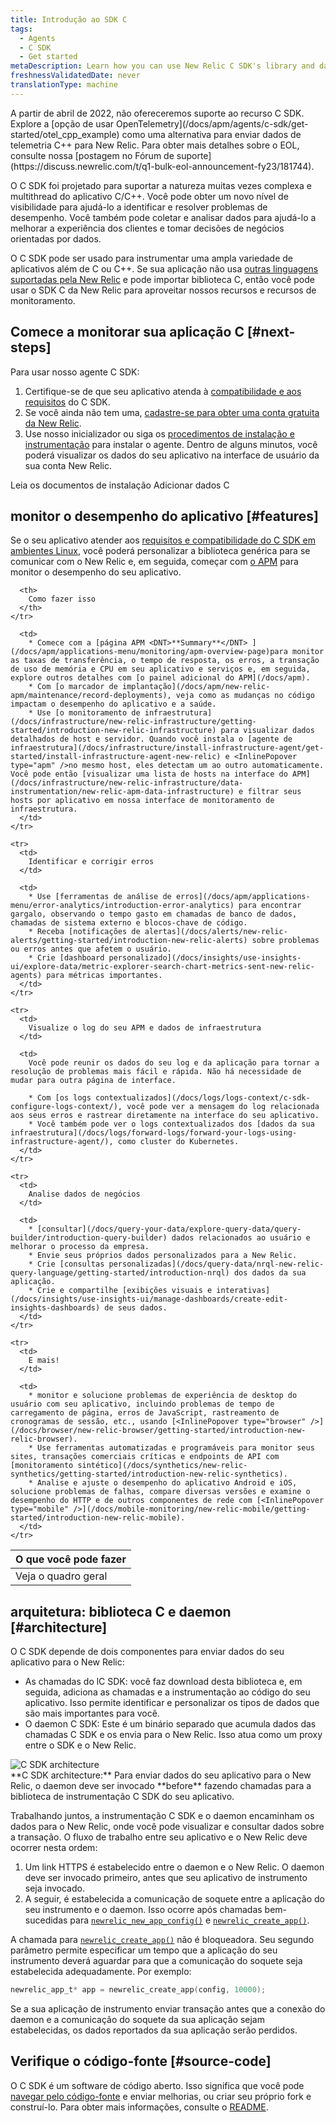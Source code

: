 ```yaml
---
title: Introdução ao SDK C
tags:
  - Agents
  - C SDK
  - Get started
metaDescription: Learn how you can use New Relic C SDK's library and daemon to monitor your app's performance in Linux environments.
freshnessValidatedDate: never
translationType: machine
---
```



<Callout variant="important" title="AVISO DE EOL">
  A partir de abril de 2022, não ofereceremos suporte ao recurso C SDK. Explore a [opção de usar OpenTelemetry](/docs/apm/agents/c-sdk/get-started/otel_cpp_example) como uma alternativa para enviar dados de telemetria C++ para New Relic. Para obter mais detalhes sobre o EOL, consulte nossa [postagem no Fórum de suporte](https://discuss.newrelic.com/t/q1-bulk-eol-announcement-fy23/181744).
</Callout>

O C SDK foi projetado para suportar a natureza muitas vezes complexa e multithread do aplicativo C/C++. Você pode obter um novo nível de visibilidade para ajudá-lo a identificar e resolver problemas de desempenho. Você também pode coletar e analisar dados para ajudá-lo a melhorar a experiência dos clientes e tomar decisões de negócios orientadas por dados.

O C SDK pode ser usado para instrumentar uma ampla variedade de aplicativos além de C ou C++. Se sua aplicação não usa [outras linguagens suportadas pela New Relic](/docs/using-new-relic/welcome-new-relic/getting-started/glossary#agent) e pode importar biblioteca C, então você pode usar o SDK C da New Relic para aproveitar nossos recursos e recursos de monitoramento.

## Comece a monitorar sua aplicação C [#next-steps]

Para usar nosso agente C SDK:

1. Certifique-se de que seu aplicativo atenda à [compatibilidade e aos requisitos](/docs/agents/c-sdk/get-started/c-sdk-compatibility-requirements) do C SDK.
2. Se você ainda não tem uma, [cadastre-se para obter uma conta gratuita da New Relic](https://newrelic.com/signup).
3. Use nosso inicializador ou siga os [procedimentos de instalação e instrumentação](/docs/install-c-sdk-compile-link-your-code) para instalar o agente. Dentro de alguns minutos, você poderá visualizar os dados do seu aplicativo na interface de usuário da sua conta New Relic.

<ButtonGroup>
  <ButtonLink role="button" to="/docs/agents/c-sdk/install-configure/install-c-sdk-compile-link-your-code" variant="normal">
    Leia os documentos de instalação
  </ButtonLink>

  <ButtonLink role="button" to="https://one.newrelic.com/launcher/nr1-core.settings?pane=eyJuZXJkbGV0SWQiOiJ0dWNzb24ucGxnLWluc3RydW1lbnQtZXZlcnl0aGluZyJ9&cards[0]=eyJuZXJkbGV0SWQiOiJzZXR1cC1uZXJkbGV0cy5zZXR1cC1jLWludGVncmF0aW9uIiwiYWNjb3VudElkIjoyNjQwNDA5fQ==&platform[accountId]=1" variant="primary">
    Adicionar dados C
  </ButtonLink>
</ButtonGroup>

## monitor o desempenho do aplicativo [#features]

Se o seu aplicativo atender aos [requisitos e compatibilidade do C SDK em ambientes Linux](/docs/c-agent-compatibility-requirements), você poderá personalizar a biblioteca genérica para se comunicar com o New Relic e, em seguida, começar com [o APM](/docs/apm/new-relic-apm/getting-started/introduction-new-relic-apm) para monitor o desempenho do seu aplicativo.

<table>
  <thead>
    <tr>
      <th style={{ width: "200px" }}>
        O que você pode fazer
      </th>

      <th>
        Como fazer isso
      </th>
    </tr>
  </thead>

  <tbody>
    <tr>
      <td>
        Veja o quadro geral
      </td>

      <td>
        * Comece com a [página APM <DNT>**Summary**</DNT> ](/docs/apm/applications-menu/monitoring/apm-overview-page)para monitor as taxas de transferência, o tempo de resposta, os erros, a transação de uso de memória e CPU em seu aplicativo e serviços e, em seguida, explore outros detalhes com [o painel adicional do APM](/docs/apm).
        * Com [o marcador de implantação](/docs/apm/new-relic-apm/maintenance/record-deployments), veja como as mudanças no código impactam o desempenho do aplicativo e a saúde.
        * Use [o monitoramento de infraestrutura](/docs/infrastructure/new-relic-infrastructure/getting-started/introduction-new-relic-infrastructure) para visualizar dados detalhados de host e servidor. Quando você instala o [agente de infraestrutura](/docs/infrastructure/install-infrastructure-agent/get-started/install-infrastructure-agent-new-relic) e <InlinePopover type="apm" />no mesmo host, eles detectam um ao outro automaticamente. Você pode então [visualizar uma lista de hosts na interface do APM](/docs/infrastructure/new-relic-infrastructure/data-instrumentation/new-relic-apm-data-infrastructure) e filtrar seus hosts por aplicativo em nossa interface de monitoramento de infraestrutura.
      </td>
    </tr>

    <tr>
      <td>
        Identificar e corrigir erros
      </td>

      <td>
        * Use [ferramentas de análise de erros](/docs/apm/applications-menu/error-analytics/introduction-error-analytics) para encontrar gargalo, observando o tempo gasto em chamadas de banco de dados, chamadas de sistema externo e blocos-chave de código.
        * Receba [notificações de alertas](/docs/alerts/new-relic-alerts/getting-started/introduction-new-relic-alerts) sobre problemas ou erros antes que afetem o usuário.
        * Crie [dashboard personalizado](/docs/insights/use-insights-ui/explore-data/metric-explorer-search-chart-metrics-sent-new-relic-agents) para métricas importantes.
      </td>
    </tr>

    <tr>
      <td>
        Visualize o log do seu APM e dados de infraestrutura
      </td>

      <td>
        Você pode reunir os dados do seu log e da aplicação para tornar a resolução de problemas mais fácil e rápida. Não há necessidade de mudar para outra página de interface.

        * Com [os logs contextualizados](/docs/logs/logs-context/c-sdk-configure-logs-context/), você pode ver a mensagem do log relacionada aos seus erros e rastrear diretamente na interface do seu aplicativo.
        * Você também pode ver o logs contextualizados dos [dados da sua infraestrutura](/docs/logs/forward-logs/forward-your-logs-using-infrastructure-agent/), como cluster do Kubernetes.
      </td>
    </tr>

    <tr>
      <td>
        Analise dados de negócios
      </td>

      <td>
        * [consultar](/docs/query-your-data/explore-query-data/query-builder/introduction-query-builder) dados relacionados ao usuário e melhorar o processo da empresa.
        * Envie seus próprios dados personalizados para a New Relic.
        * Crie [consultas personalizadas](/docs/query-data/nrql-new-relic-query-language/getting-started/introduction-nrql) dos dados da sua aplicação.
        * Crie e compartilhe [exibições visuais e interativas](/docs/insights/use-insights-ui/manage-dashboards/create-edit-insights-dashboards) de seus dados.
      </td>
    </tr>

    <tr>
      <td>
        E mais!
      </td>

      <td>
        * monitor e solucione problemas de experiência de desktop do usuário com seu aplicativo, incluindo problemas de tempo de carregamento de página, erros de JavaScript, rastreamento de cronogramas de sessão, etc., usando [<InlinePopover type="browser" />](/docs/browser/new-relic-browser/getting-started/introduction-new-relic-browser).
        * Use ferramentas automatizadas e programáveis para monitor seus sites, transações comerciais críticas e endpoints de API com [monitoramento sintético](/docs/synthetics/new-relic-synthetics/getting-started/introduction-new-relic-synthetics).
        * Analise e ajuste o desempenho do aplicativo Android e iOS, solucione problemas de falhas, compare diversas versões e examine o desempenho do HTTP e de outros componentes de rede com [<InlinePopover type="mobile" />](/docs/mobile-monitoring/new-relic-mobile/getting-started/introduction-new-relic-mobile).
      </td>
    </tr>
  </tbody>
</table>

## arquitetura: biblioteca C e daemon [#architecture]

O C SDK depende de dois componentes para enviar dados do seu aplicativo para o New Relic:

* As chamadas do lC SDK: você faz download desta biblioteca e, em seguida, adiciona as chamadas e a instrumentação ao código do seu aplicativo. Isso permite identificar e personalizar os tipos de dados que são mais importantes para você.
* O daemon C SDK: Este é um binário separado que acumula dados das chamadas C SDK e os envia para o New Relic. Isso atua como um proxy entre o SDK e o New Relic.

<img title="C SDK architecture" alt="C SDK architecture" src={apmCSDKArchitecture} />

<figcaption>
  <DNT>**C SDK architecture:**</DNT> Para enviar dados do seu aplicativo para o New Relic, o daemon deve ser invocado <DNT>**before**</DNT> fazendo chamadas para a biblioteca de instrumentação C SDK do seu aplicativo.
</figcaption>

Trabalhando juntos, a instrumentação C SDK e o daemon encaminham os dados para o New Relic, onde você pode visualizar e consultar dados sobre a transação. O fluxo de trabalho entre seu aplicativo e o New Relic deve ocorrer nesta ordem:

1. Um link HTTPS é estabelecido entre o daemon e o New Relic. O daemon deve ser invocado primeiro, antes que seu aplicativo de instrumento seja invocado.
2. A seguir, é estabelecida a comunicação de soquete entre a aplicação do seu instrumento e o daemon. Isso ocorre após chamadas bem-sucedidas para [`newrelic_new_app_config()`](https://newrelic.github.io/c-sdk/libnewrelic_8h.html#af067b3ff89a40b6fa417e18be5e847aa) e [`newrelic_create_app()`](https://newrelic.github.io/c-sdk/libnewrelic_8h.html#a61dd90439ae3cc5060021f6ab4701132).

A chamada para [`newrelic_create_app()`](https://newrelic.github.io/c-sdk/libnewrelic_8h.html#a61dd90439ae3cc5060021f6ab4701132) não é bloqueadora. Seu segundo parâmetro permite especificar um tempo que a aplicação do seu instrumento deverá aguardar para que a comunicação do soquete seja estabelecida adequadamente. Por exemplo:

```c
newrelic_app_t* app = newrelic_create_app(config, 10000);
```

Se a sua aplicação de instrumento enviar transação antes que a conexão do daemon e a comunicação do soquete da sua aplicação sejam estabelecidas, os dados reportados da sua aplicação serão perdidos.

## Verifique o código-fonte [#source-code]

O C SDK é um software de código aberto. Isso significa que você pode [navegar pelo código-fonte](https://github.com/newrelic/c-sdk) e enviar melhorias, ou criar seu próprio fork e construí-lo. Para obter mais informações, consulte o [README](https://github.com/newrelic/c-sdk/blob/main/README.md).